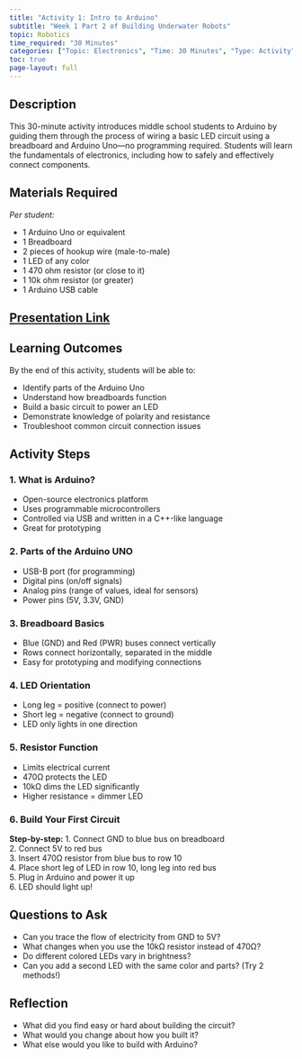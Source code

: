 ```yaml
---
title: "Activity 1: Intro to Arduino"
subtitle: "Week 1 Part 2 of Building Underwater Robots"
topic: Robotics
time_required: "30 Minutes"
categories: ["Topic: Electronics", "Time: 30 Minutes", "Type: Activity"]
toc: true
page-layout: full
---
```


## Description

This 30-minute activity introduces middle school students to Arduino by guiding them through the process of wiring a basic LED circuit using a breadboard and Arduino Uno—no programming required. Students will learn the fundamentals of electronics, including how to safely and effectively connect components.

## Materials Required

_Per student:_

- 1 Arduino Uno or equivalent  
- 1 Breadboard  
- 2 pieces of hookup wire (male-to-male)  
- 1 LED of any color  
- 1 470 ohm resistor (or close to it)  
- 1 10k ohm resistor (or greater)  
- 1 Arduino USB cable  

## [Presentation Link](https://docs.google.com/presentation/d/1Uzj6hXgbsv0XJcUhdJ__9KNt1Tii-QKJaGz4chCLlt8/edit?usp=sharing)

## Learning Outcomes

By the end of this activity, students will be able to:

- Identify parts of the Arduino Uno
- Understand how breadboards function
- Build a basic circuit to power an LED
- Demonstrate knowledge of polarity and resistance
- Troubleshoot common circuit connection issues

## Activity Steps

### 1. What is Arduino?

- Open-source electronics platform
- Uses programmable microcontrollers
- Controlled via USB and written in a C++-like language
- Great for prototyping

### 2. Parts of the Arduino UNO

- USB-B port (for programming)
- Digital pins (on/off signals)
- Analog pins (range of values, ideal for sensors)
- Power pins (5V, 3.3V, GND)

### 3. Breadboard Basics

- Blue (GND) and Red (PWR) buses connect vertically
- Rows connect horizontally, separated in the middle
- Easy for prototyping and modifying connections

### 4. LED Orientation

- Long leg = positive (connect to power)
- Short leg = negative (connect to ground)
- LED only lights in one direction

### 5. Resistor Function

- Limits electrical current
- 470Ω protects the LED
- 10kΩ dims the LED significantly
- Higher resistance = dimmer LED

### 6. Build Your First Circuit

**Step-by-step:**
1. Connect GND to blue bus on breadboard  
2. Connect 5V to red bus  
3. Insert 470Ω resistor from blue bus to row 10  
4. Place short leg of LED in row 10, long leg into red bus  
5. Plug in Arduino and power it up  
6. LED should light up!

## Questions to Ask

- Can you trace the flow of electricity from GND to 5V?
- What changes when you use the 10kΩ resistor instead of 470Ω?
- Do different colored LEDs vary in brightness?
- Can you add a second LED with the same color and parts? (Try 2 methods!)

## Reflection

- What did you find easy or hard about building the circuit?
- What would you change about how you built it?
- What else would you like to build with Arduino?
